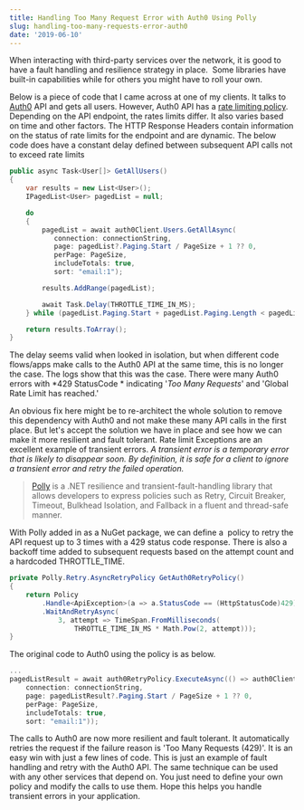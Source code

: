 ```yaml
---
title: Handling Too Many Request Error with Auth0 Using Polly
slug: handling-too-many-requests-error-auth0
date: '2019-06-10'
---
```

When interacting with third-party services over the network, it is good to have a fault handling and resilience strategy in place.  Some libraries have built-in capabilities while for others you might have to roll your own.

Below is a piece of code that I came across at one of my clients. It talks to [Auth0](https://auth0.com/) API and gets all users. However, Auth0 API has a [rate limiting policy](https://auth0.com/docs/policies/rate-limits). Depending on the API endpoint, the rates limits differ. It also varies based on time and other factors. The HTTP Response Headers contain information on the status of rate limits for the endpoint and are dynamic. The below code does have a constant delay defined between subsequent API calls not to exceed rate limits

```csharp
public async Task<User[]> GetAllUsers()
{
    var results = new List<User>();
    IPagedList<User> pagedList = null;

    do
    {
        pagedList = await auth0Client.Users.GetAllAsync(
           connection: connectionString,
           page: pagedList?.Paging.Start / PageSize + 1 ?? 0,
           perPage: PageSize,
           includeTotals: true,
           sort: "email:1");

        results.AddRange(pagedList);

        await Task.Delay(THROTTLE_TIME_IN_MS);
    } while (pagedList.Paging.Start + pagedList.Paging.Length < pagedList.Paging.Total);

    return results.ToArray();
}

```

The delay seems valid when looked in isolation, but when different code flows/apps make calls to the Auth0 API at the same time, this is no longer the case. The logs show that this was the case. There were many Auth0 errors with \*429 StatusCode \* indicating '_Too Many Requests_' and 'Global Rate Limit has reached.'

An obvious fix here might be to re-architect the whole solution to remove this dependency with Auth0 and not make these many API calls in the first place. But let's accept the solution we have in place and see how we can make it more resilient and fault tolerant. Rate limit Exceptions are an excellent example of transient errors. _A transient error is a temporary error that is likely to disappear soon. By definition, it is safe for a client to ignore a transient error and retry the failed operation._

> [Polly](http://www.thepollyproject.org/) is a .NET resilience and transient-fault-handling library that allows developers to express policies such as Retry, Circuit Breaker, Timeout, Bulkhead Isolation, and Fallback in a fluent and thread-safe manner.

With Polly added in as a NuGet package, we can define a  policy to retry the API request up to 3 times with a 429 status code response. There is also a backoff time added to subsequent requests based on the attempt count and a hardcoded THROTTLE\_TIME.

```csharp
private Polly.Retry.AsyncRetryPolicy GetAuth0RetryPolicy()
{
    return Policy
        .Handle<ApiException>(a => a.StatusCode == (HttpStatusCode)429)
        .WaitAndRetryAsync(
            3, attempt => TimeSpan.FromMilliseconds(
                THROTTLE_TIME_IN_MS * Math.Pow(2, attempt)));
}

```

The original code to Auth0 using the policy is as below.

```csharp
...
pagedListResult = await auth0RetryPolicy.ExecuteAsync(() => auth0Client.Users.GetAllAsync(
    connection: connectionString,
    page: pagedListResult?.Paging.Start / PageSize + 1 ?? 0,
    perPage: PageSize,
    includeTotals: true,
    sort: "email:1"));

```

The calls to Auth0 are now more resilient and fault tolerant. It automatically retries the request if the failure reason is 'Too Many Requests (429)'. It is an easy win with just a few lines of code. This is just an example of fault handling and retry with the Auth0 API. The same technique can be used with any other services that depend on. You just need to define your own policy and modify the calls to use them. Hope this helps you handle transient errors in your application.
